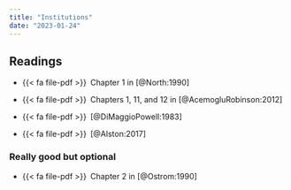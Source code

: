 ```yaml
---
title: "Institutions"
date: "2023-01-24"
---
```


## Readings

- {{< fa file-pdf >}}&ensp;Chapter 1 in [@North:1990]

- {{< fa file-pdf >}}&ensp;Chapters 1, 11, and 12 in [@AcemogluRobinson:2012]

- {{< fa file-pdf >}}&ensp;[@DiMaggioPowell:1983]

- {{< fa file-pdf >}}&ensp;[@Alston:2017]

### Really good but optional

- {{< fa file-pdf >}}&ensp;Chapter 2 in [@Ostrom:1990]
